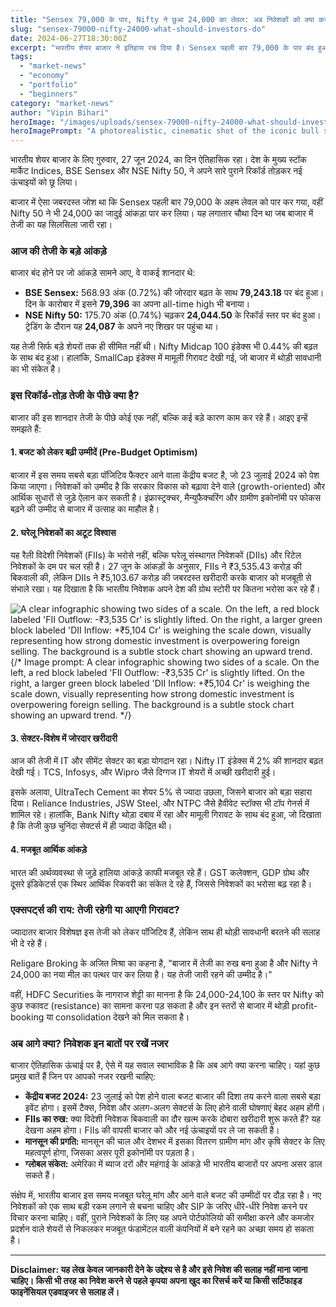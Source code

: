 ```yaml
---
title: "Sensex 79,000 के पार, Nifty ने छुआ 24,000 का लेवल: अब निवेशकों को क्या करना चाहिए?"
slug: "sensex-79000-nifty-24000-what-should-investors-do"
date: 2024-06-27T18:30:00Z
excerpt: "भारतीय शेयर बाजार ने इतिहास रच दिया है। Sensex पहली बार 79,000 के पार बंद हुआ और Nifty ने 24,000 का अहम स्तर पार कर लिया। जानें इस तेजी के पीछे की वजह और अब निवेशकों के लिए आगे की रणनीति क्या होनी चाहिए।"
tags:
  - "market-news"
  - "economy"
  - "portfolio"
  - "beginners"
category: "market-news"
author: "Vipin Bihari"
heroImage: "/images/uploads/sensex-79000-nifty-24000-what-should-investors-do/hero-image.jpg"
heroImagePrompt: "A photorealistic, cinematic shot of the iconic bull statue on Dalal Street, Mumbai, now made of gleaming gold and looking upwards. In the background, a massive, futuristic digital screen displays the numbers 'SENSEX 79,000' and 'NIFTY 24,000' in bright, celebratory lights. The atmosphere is optimistic and energetic, with a slight lens flare effect from the morning sun, symbolizing a new era for the Indian stock market."
---
```


भारतीय शेयर बाजार के लिए गुरुवार, 27 जून 2024, का दिन ऐतिहासिक रहा। देश के मुख्य स्टॉक मार्केट Indices, BSE Sensex और NSE Nifty 50, ने अपने सारे पुराने रिकॉर्ड तोड़कर नई ऊंचाइयों को छू लिया।

बाजार में ऐसा जबरदस्त जोश था कि Sensex पहली बार 79,000 के अहम लेवल को पार कर गया, वहीं Nifty 50 ने भी 24,000 का जादुई आंकड़ा पार कर लिया। यह लगातार चौथा दिन था जब बाजार में तेजी का यह सिलसिला जारी रहा।

### आज की तेजी के बड़े आंकड़े

बाजार बंद होने पर जो आंकड़े सामने आए, वे वाकई शानदार थे:

*   **BSE Sensex:** 568.93 अंक (0.72%) की जोरदार बढ़त के साथ **79,243.18** पर बंद हुआ। दिन के कारोबार में इसने **79,396** का अपना all-time high भी बनाया।
*   **NSE Nifty 50:** 175.70 अंक (0.74%) चढ़कर **24,044.50** के रिकॉर्ड स्तर पर बंद हुआ। ट्रेडिंग के दौरान यह **24,087** के अपने नए शिखर पर पहुंचा था।

यह तेजी सिर्फ बड़े शेयरों तक ही सीमित नहीं थी। Nifty Midcap 100 इंडेक्स भी 0.44% की बढ़त के साथ बंद हुआ। हालांकि, SmallCap इंडेक्स में मामूली गिरावट देखी गई, जो बाजार में थोड़ी सावधानी का भी संकेत है।

### इस रिकॉर्ड-तोड़ तेजी के पीछे क्या है?

बाजार की इस शानदार तेजी के पीछे कोई एक नहीं, बल्कि कई बड़े कारण काम कर रहे हैं। आइए इन्हें समझते हैं:

#### 1. बजट को लेकर बढ़ी उम्मीदें (Pre-Budget Optimism)
बाजार में इस समय सबसे बड़ा पॉजिटिव फैक्टर आने वाला केंद्रीय बजट है, जो 23 जुलाई 2024 को पेश किया जाएगा। निवेशकों को उम्मीद है कि सरकार विकास को बढ़ावा देने वाले (growth-oriented) और आर्थिक सुधारों से जुड़े ऐलान कर सकती है। इंफ्रास्ट्रक्चर, मैन्युफैक्चरिंग और ग्रामीण इकोनॉमी पर फोकस बढ़ने की उम्मीद से बाजार में उत्साह का माहौल है।

#### 2. घरेलू निवेशकों का अटूट विश्वास
यह रैली विदेशी निवेशकों (FIIs) के भरोसे नहीं, बल्कि घरेलू संस्थागत निवेशकों (DIIs) और रिटेल निवेशकों के दम पर चल रही है। 27 जून के आंकड़ों के अनुसार, FIIs ने ₹3,535.43 करोड़ की बिकवाली की, लेकिन DIIs ने ₹5,103.67 करोड़ की जबरदस्त खरीदारी करके बाजार को मजबूती से संभाले रखा। यह दिखाता है कि भारतीय निवेशक अपने देश की ग्रोथ स्टोरी पर कितना भरोसा कर रहे हैं।

![A clear infographic showing two sides of a scale. On the left, a red block labeled 'FII Outflow: -₹3,535 Cr' is slightly lifted. On the right, a larger green block labeled 'DII Inflow: +₹5,104 Cr' is weighing the scale down, visually representing how strong domestic investment is overpowering foreign selling. The background is a subtle stock chart showing an upward trend.](/images/uploads/sensex-79000-nifty-24000-what-should-investors-do/dii-fii-flow.jpg)
{/* Image prompt: A clear infographic showing two sides of a scale. On the left, a red block labeled 'FII Outflow: -₹3,535 Cr' is slightly lifted. On the right, a larger green block labeled 'DII Inflow: +₹5,104 Cr' is weighing the scale down, visually representing how strong domestic investment is overpowering foreign selling. The background is a subtle stock chart showing an upward trend. */}

#### 3. सेक्टर-विशेष में जोरदार खरीदारी
आज की तेजी में IT और सीमेंट सेक्टर का बड़ा योगदान रहा। Nifty IT इंडेक्स में 2% की शानदार बढ़त देखी गई। TCS, Infosys, और Wipro जैसे दिग्गज IT शेयरों में अच्छी खरीदारी हुई।

इसके अलावा, UltraTech Cement का शेयर 5% से ज्यादा उछला, जिसने बाजार को बड़ा सहारा दिया। Reliance Industries, JSW Steel, और NTPC जैसे हैवीवेट स्टॉक्स भी टॉप गेनर्स में शामिल रहे। हालांकि, Bank Nifty थोड़ा दबाव में रहा और मामूली गिरावट के साथ बंद हुआ, जो दिखाता है कि तेजी कुछ चुनिंदा सेक्टर्स में ही ज्यादा केंद्रित थी।

#### 4. मजबूत आर्थिक आंकड़े
भारत की अर्थव्यवस्था से जुड़े हालिया आंकड़े काफी मजबूत रहे हैं। GST कलेक्शन, GDP ग्रोथ और दूसरे इंडिकेटर्स एक स्थिर आर्थिक रिकवरी का संकेत दे रहे हैं, जिससे निवेशकों का भरोसा बढ़ रहा है।

### एक्सपर्ट्स की राय: तेजी रहेगी या आएगी गिरावट?

ज्यादातर बाजार विशेषज्ञ इस तेजी को लेकर पॉजिटिव हैं, लेकिन साथ ही थोड़ी सावधानी बरतने की सलाह भी दे रहे हैं।

Religare Broking के अजित मिश्रा का कहना है, "बाजार में तेजी का रुख बना हुआ है और Nifty ने 24,000 का नया मील का पत्थर पार कर लिया है। यह तेजी जारी रहने की उम्मीद है।"

वहीं, HDFC Securities के नागराज शेट्टी का मानना है कि 24,000-24,100 के स्तर पर Nifty को कुछ रुकावट (resistance) का सामना करना पड़ सकता है और इन स्तरों से बाजार में थोड़ी profit-booking या consolidation देखने को मिल सकता है।

### अब आगे क्या? निवेशक इन बातों पर रखें नजर

बाजार ऐतिहासिक ऊंचाई पर है, ऐसे में यह सवाल स्वाभाविक है कि अब आगे क्या करना चाहिए। यहां कुछ प्रमुख बातें हैं जिन पर आपको नजर रखनी चाहिए:

*   **केंद्रीय बजट 2024:** 23 जुलाई को पेश होने वाला बजट बाजार की दिशा तय करने वाला सबसे बड़ा इवेंट होगा। इसमें टैक्स, निवेश और अलग-अलग सेक्टर्स के लिए होने वाली घोषणाएं बेहद अहम होंगी।
*   **FIIs का रुख:** क्या विदेशी निवेशक बिकवाली का दौर खत्म करके दोबारा खरीदारी शुरू करते हैं? यह देखना अहम होगा। FIIs की वापसी बाजार को और नई ऊंचाइयों पर ले जा सकती है।
*   **मानसून की प्रगति:** मानसून की चाल और देशभर में इसका वितरण ग्रामीण मांग और कृषि सेक्टर के लिए महत्वपूर्ण होगा, जिसका असर पूरी इकोनॉमी पर पड़ता है।
*   **ग्लोबल संकेत:** अमेरिका में ब्याज दरों और महंगाई के आंकड़े भी भारतीय बाजारों पर अपना असर डाल सकते हैं।

संक्षेप में, भारतीय बाजार इस समय मजबूत घरेलू मांग और आने वाले बजट की उम्मीदों पर दौड़ रहा है। नए निवेशकों को एक साथ बड़ी रकम लगाने से बचना चाहिए और SIP के जरिए धीरे-धीरे निवेश करने पर विचार करना चाहिए। वहीं, पुराने निवेशकों के लिए यह अपने पोर्टफोलियो की समीक्षा करने और कमजोर प्रदर्शन वाले शेयरों से निकलकर मजबूत फंडामेंटल वाली कंपनियों में बने रहने का अच्छा समय हो सकता है।

---

**Disclaimer: यह लेख केवल जानकारी देने के उद्देश्य से है और इसे निवेश की सलाह नहीं माना जाना चाहिए। किसी भी तरह का निवेश करने से पहले कृपया अपना खुद का रिसर्च करें या किसी सर्टिफाइड फाइनेंसियल एडवाइजर से सलाह लें।**
